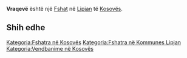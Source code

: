 {{Fshat në Kosovës
 | Emri                = Vraqevë
| sqi_N_name = Vraqevë
| sqi_N_FULL_NAME_RO = Vraqevë
| sqi_N_FULL_NAME_ND_RO = Vraqeve
| sqi_N_SORT_NAME_RG = VRAQEVE
| sqi_N_FULL_NAME_RG = Vraqevë
| sqi_N_FULL_NAME_ND_RG = Vraqeve
| sqi_V_name = Vraçevë
| sqi_V_FULL_NAME_RO = Vraçevë
| sqi_V_FULL_NAME_ND_RO = Vraceve
| sqi_V_SORT_NAME_RG = VRACEVE
| sqi_V_FULL_NAME_RG = Vraçevë
| sqi_V_FULL_NAME_ND_RG = Vraceve
| srp_N_name = Vračevo
| srp_N_FULL_NAME_RO = Vračevo
| srp_N_FULL_NAME_ND_RO = Vracevo
| srp_N_SORT_NAME_RG = VRACEVO
| srp_N_FULL_NAME_RG = Vračevo
| srp_N_FULL_NAME_ND_RG = Vracevo
| srp_NS_name = Врачево
| srp_NS_FULL_NAME_RO = Врачево
| srp_NS_FULL_NAME_ND_RO = Врачево
| srp_NS_SORT_NAME_RG = ВРАЧЕВО
| srp_NS_FULL_NAME_RG = Врачево
| srp_NS_FULL_NAME_ND_RG = Врачево

 | Emri (Rasa dhanore) = 
 | Figura              = 
 | Shteti              = Kosovo
 | Komuna              = Lipjan
 | Kodi postar         = 
 | Sipërfaqja          = 

 | Popullsia           = 

 | Regj. i popullsisë  = 
 | Dend. e popullsisë  = 
 | Faqja zyrtare       = 
 <!--- Koordinatat ----> 
 | Gjerësia            = 43.178333
 | Gjatësia            = 20.662222
 | Lartësia            = 
}}
'''Vraqevë''' është një [[Fshat]] në [[Lipjan]] të [[Kosovës]].

<!-- == Gjeografia == -->
<!-- == Historia == -->
<!-- == Demografia == -->
== Shih edhe ==
{{Komuna Lipjan}}
{{Kosovo-Administrata-Cung}}

[[Kategoria:Fshatra në Kosovës]]
[[Kategoria:Fshatra në Kommunes Lipjan]]
[[Kategoria:Vendbanime në Kosovës]]